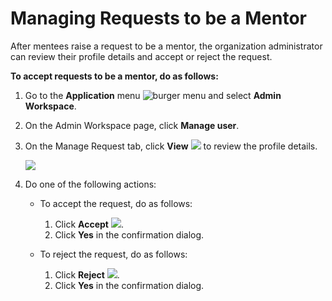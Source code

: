 # Managing Requests to be a Mentor

After mentees raise a request to be a mentor, the organization administrator can review their profile details and accept or reject the request.

**To accept requests to be a mentor, do as follows:**

1. Go to the <b>Application</b> menu ![burger menu](media/burgermenu-icon.png) and select **Admin Workspace**.

2. On the Admin Workspace page, click **Manage user**.

3. On the Manage Request tab, click **View** ![](media/orgadmin-viewmentordetails.png) to review the profile details.

    ![](media/orgadmin-managerequests.png)
    
4. Do one of the following actions:

    * To accept the request, do as follows:
        1. Click **Accept** ![](media/orgadmin-acceptmentor.png).
        2. Click **Yes** in the confirmation dialog.

    * To reject the request, do as follows:
        1. Click **Reject** ![](media/orgadmin-rejectmentor.png).
        2. Click **Yes** in the confirmation dialog.


